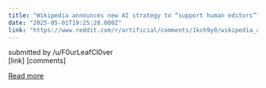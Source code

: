 ```yaml
---
title: "Wikipedia announces new AI strategy to “support human editors”"
date: "2025-05-01T19:25:28.000Z"
link: "https://www.reddit.com/r/artificial/comments/1kch9y0/wikipedia_announces_new_ai_strategy_to_support/"
---
```


submitted by    /u/F0urLeafCl0ver  
 [link]   [comments]

[Read more](https://www.reddit.com/r/artificial/comments/1kch9y0/wikipedia_announces_new_ai_strategy_to_support/)
